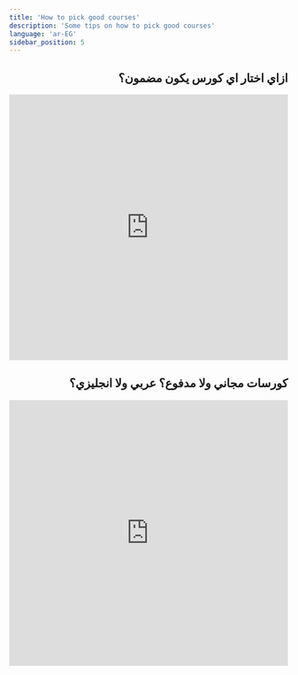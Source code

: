 ```yaml
---
title: 'How to pick good courses'
description: 'Some tips on how to pick good courses'
language: 'ar-EG'
sidebar_position: 5
---
```


<div dir="rtl">

## ازاي اختار اي كورس يكون مضمون؟

<iframe
    width="100%"
    height="480"
    src="https://www.youtube.com/embed/FaAWYeyrYuI"
    title="ازاي اختار اي كورس يكون مضمون؟"
    frameBorder="0"
    allow="accelerometer; autoplay; clipboard-write; encrypted-media; gyroscope; picture-in-picture; web-share"
    allowFullScreen
></iframe>

## كورسات مجاني ولا مدفوع؟ عربي ولا انجليزي؟

<iframe
    width="100%"
    height="480"
    src="https://www.youtube.com/embed/jJoVVCfDCN4?list=PLPt2dINI2MIbovkDIgoZ53wxP_526Wa_R"
    title="Shorts كورسات مجاني ولا مدفوع؟ عربي ولا انجليزي؟"
    frameBorder="0"
    allow="accelerometer; autoplay; clipboard-write; encrypted-media; gyroscope; picture-in-picture; web-share"
    allowFullScreen
></iframe>

</div>
